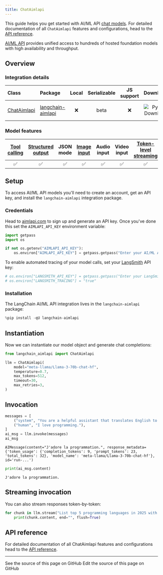 ```yaml
---
title: ChatAimlapi
---
```


This guide helps you get started with AI/ML API [chat models](/oss/python/langchain/models). For detailed documentation of all `ChatAimlapi` features and configurations, head to the [API reference](https://python.langchain.com/api_reference/aimlapi/chat_models/langchain_aimlapi.chat_models.ChatAimlapi.html).

[AI/ML API](https://aimlapi.com/app/?utm_source=langchain&utm_medium=github&utm_campaign=integration) provides unified access to hundreds of hosted foundation models with high availability and throughput.

## Overview

### Integration details

| Class | Package | Local | Serializable | JS support | Downloads | Version |
| :--- | :--- | :---: | :---: | :---: | :---: | :---: |
| [ChatAimlapi](https://python.langchain.com/api_reference/aimlapi/chat_models/langchain_aimlapi.chat_models.ChatAimlapi.html) | [langchain-aimlapi](https://python.langchain.com/api_reference/aimlapi/index.html) | ❌ | beta | ❌ | ![PyPI - Downloads](https://img.shields.io/pypi/dm/langchain-aimlapi?style=flat-square&label=%20) | ![PyPI - Version](https://img.shields.io/pypi/v/langchain-aimlapi?style=flat-square&label=%20) |

### Model features

| [Tool calling](/oss/python/langchain/tools) | [Structured output](/oss/python/langchain/structured-output) | JSON mode | [Image input](/oss/python/langchain/messages#multimodal) | Audio input | Video input | [Token-level streaming](/oss/python/langchain/streaming/) | Native async | [Token usage](/oss/python/langchain/models#token-usage) | [Logprobs](/oss/python/langchain/models#log-probabilities) |
| :---: | :---: | :---: | :---: | :---: | :---: | :---: | :---: | :---: | :---: |
| ✅ | ✅ | ✅ | ✅ | ✅ | ✅ | ✅ | ✅ | ✅ | ✅ |

## Setup

To access AI/ML API models you'll need to create an account, get an API key, and install the `langchain-aimlapi` integration package.

### Credentials

Head to [aimlapi.com](https://aimlapi.com/app/?utm_source=langchain&utm_medium=github&utm_campaign=integration) to sign up and generate an API key. Once you've done this set the `AIMLAPI_API_KEY` environment variable:

```python
import getpass
import os

if not os.getenv("AIMLAPI_API_KEY"):
    os.environ["AIMLAPI_API_KEY"] = getpass.getpass("Enter your AI/ML API key: ")
```

To enable automated tracing of your model calls, set your [LangSmith](https://docs.smith.langchain.com/) API key:

```python
# os.environ["LANGSMITH_API_KEY"] = getpass.getpass("Enter your LangSmith API key: ")
# os.environ["LANGSMITH_TRACING"] = "true"
```

### Installation

The LangChain AI/ML API integration lives in the `langchain-aimlapi` package:

```python
%pip install -qU langchain-aimlapi
```

## Instantiation

Now we can instantiate our model object and generate chat completions:

```python
from langchain_aimlapi import ChatAimlapi

llm = ChatAimlapi(
    model="meta-llama/Llama-3-70b-chat-hf",
    temperature=0.7,
    max_tokens=512,
    timeout=30,
    max_retries=3,
)
```

## Invocation

```python
messages = [
    ("system", "You are a helpful assistant that translates English to French."),
    ("human", "I love programming."),
]
ai_msg = llm.invoke(messages)
ai_msg
```

```output
AIMessage(content="J'adore la programmation.", response_metadata={'token_usage': {'completion_tokens': 9, 'prompt_tokens': 23, 'total_tokens': 32}, 'model_name': 'meta-llama/Llama-3-70b-chat-hf'}, id='run-...')
```

```python
print(ai_msg.content)
```

```output
J'adore la programmation.
```

## Streaming invocation

You can also stream responses token-by-token:

```python
for chunk in llm.stream("List top 5 programming languages in 2025 with reasons."):
    print(chunk.content, end="", flush=True)
```

## API reference

For detailed documentation of all ChatAimlapi features and configurations head to the [API reference](https://python.langchain.com/api_reference/aimlapi/chat_models/langchain_aimlapi.chat_models.ChatAimlapi.html).

---

<CardGroup cols={2}>
  <Card title="View Source" icon="eye" href="https://github.com/langchain-ai/docs/blob/main/src/oss/python/integrations/chat/aimlapi.mdx">
    See the source of this page on GitHub
  </Card>
  <Card title="Edit Source" icon="pen-to-square" href="https://github.com/langchain-ai/docs/edit/main/src/oss/python/integrations/chat/aimlapi.mdx">
    Edit the source of this page on GitHub
  </Card>
</CardGroup>
